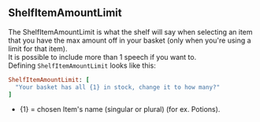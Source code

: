 ## ShelfItemAmountLimit

The ShelfItemAmountLimit is what the shelf will say when selecting an item that you have the max amount off in your basket (only when you're using a limit for that item).
<br/>
It is possible to include more than 1 speech if you want to.
<br/>
Defining `ShelfItemAmountLimit` looks like this:
<br/>
```ruby
ShelfItemAmountLimit: [
  "Your basket has all {1} in stock, change it to how many?"
]
```
- \{1\} = chosen Item's name (singular or plural) (for ex. Potions).

<ImageWithCaption src="/images/documentation/poke-market/ShelfItemAmountLimit.png" caption="ShelfItemAmountLimit"/>